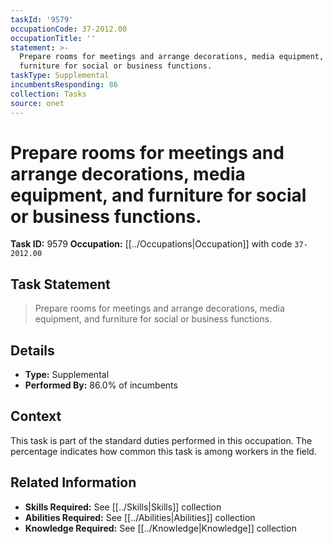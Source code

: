 ```yaml
---
taskId: '9579'
occupationCode: 37-2012.00
occupationTitle: ''
statement: >-
  Prepare rooms for meetings and arrange decorations, media equipment, and
  furniture for social or business functions.
taskType: Supplemental
incumbentsResponding: 86
collection: Tasks
source: onet
---
```

# Prepare rooms for meetings and arrange decorations, media equipment, and furniture for social or business functions.

**Task ID:** 9579
**Occupation:** [[../Occupations|Occupation]] with code `37-2012.00`

## Task Statement

> Prepare rooms for meetings and arrange decorations, media equipment, and furniture for social or business functions.

## Details

- **Type:** Supplemental
- **Performed By:** 86.0% of incumbents

## Context

This task is part of the standard duties performed in this occupation. The percentage indicates how common this task is among workers in the field.

## Related Information

- **Skills Required:** See [[../Skills|Skills]] collection
- **Abilities Required:** See [[../Abilities|Abilities]] collection
- **Knowledge Required:** See [[../Knowledge|Knowledge]] collection
